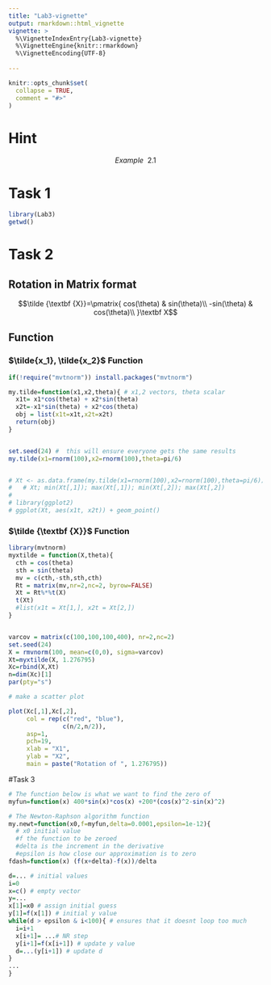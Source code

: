 ```yaml
---
title: "Lab3-vignette"
output: rmarkdown::html_vignette
vignette: >
  %\VignetteIndexEntry{Lab3-vignette}
  %\VignetteEngine{knitr::rmarkdown}
  %\VignetteEncoding{UTF-8}
  
---
```


```r
knitr::opts_chunk$set(
  collapse = TRUE,
  comment = "#>"
)
```

# Hint
$$Example \:\: 2.1$$



# Task 1

```r
library(Lab3)
getwd()
```

# Task 2

## Rotation in Matrix format

$$\tilde {\textbf {X}}=\pmatrix{
cos(\theta) & sin(\theta)\\
-sin(\theta) & cos(\theta)\\
}\textbf X$$

## Function

### $\tilde{x_1}, \tilde{x_2}$ Function

```r
if(!require("mvtnorm")) install.packages("mvtnorm")

my.tilde=function(x1,x2,theta){ # x1,2 vectors, theta scalar
  x1t= x1*cos(theta) + x2*sin(theta)
  x2t=-x1*sin(theta) + x2*cos(theta)
  obj = list(x1t=x1t,x2t=x2t)
  return(obj)
}


set.seed(24) #  this will ensure everyone gets the same results
my.tilde(x1=rnorm(100),x2=rnorm(100),theta=pi/6)


# Xt <- as.data.frame(my.tilde(x1=rnorm(100),x2=rnorm(100),theta=pi/6))
#   # Xt; min(Xt[,1]); max(Xt[,1]); min(Xt[,2]); max(Xt[,2])
# 
# library(ggplot2)
# ggplot(Xt, aes(x1t, x2t)) + geom_point()
```


### $\tilde {\textbf {X}}$ Function
```r
library(mvtnorm)
myxtilde = function(X,theta){
  cth = cos(theta)
  sth = sin(theta)
  mv = c(cth,-sth,sth,cth)
  Rt = matrix(mv,nr=2,nc=2, byrow=FALSE)
  Xt = Rt%*%t(X)
  t(Xt)
  #list(x1t = Xt[1,], x2t = Xt[2,])
}


varcov = matrix(c(100,100,100,400), nr=2,nc=2)
set.seed(24)
X = rmvnorm(100, mean=c(0,0), sigma=varcov)
Xt=myxtilde(X, 1.276795)
Xc=rbind(X,Xt)
n=dim(Xc)[1]
par(pty="s")

# make a scatter plot

plot(Xc[,1],Xc[,2], 
     col = rep(c("red", "blue"), 
               c(n/2,n/2)),
     asp=1,
     pch=19,
     xlab = "X1",
     ylab = "X2",
     main = paste("Rotation of ", 1.276795))
```





#Task 3

```r
# The function below is what we want to find the zero of
myfun=function(x) 400*sin(x)*cos(x) +200*(cos(x)^2-sin(x)^2)

# The Newton-Raphson algorithm function
my.newt=function(x0,f=myfun,delta=0.0001,epsilon=1e-12){
  # x0 initial value
  #f the function to be zeroed
  #delta is the increment in the derivative
  #epsilon is how close our approximation is to zero
fdash=function(x) (f(x+delta)-f(x))/delta

d=... # initial values
i=0
x=c() # empty vector
y=...
x[1]=x0 # assign initial guess
y[1]=f(x[1]) # initial y value
while(d > epsilon & i<100){ # ensures that it doesnt loop too much
  i=i+1 
  x[i+1]= ...# NR step
  y[i+1]=f(x[i+1]) # update y value
  d=...(y[i+1]) # update d
}
...
}

```
